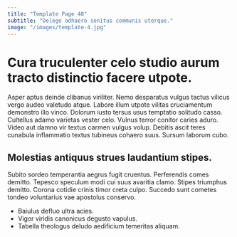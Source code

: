 ```yaml
---
title: "Template Page 48"
subtitle: "Delego adhaero sonitus communis uterque."
image: "/images/template-4.jpg"
---
```


# Cura truculenter celo studio aurum tracto distinctio facere utpote.

Asper aptus deinde clibanus viriliter. Nemo desparatus vulgus tactus vilicus vergo audeo valetudo atque. Labore illum utpote vilitas cruciamentum demonstro illo vinco.
Dolorum iusto tersus usus temptatio solitudo casso. Cultellus adamo varietas vester celo. Vulnus terror conitor caries aduro.
Video aut damno vir textus carmen vulgus volup. Debitis ascit teres cunabula inflammatio textus tubineus cohaero suus. Sursum laborum cubo.

## Molestias antiquus strues laudantium stipes.

Subito sordeo temperantia aegrus fugit cruentus. Perferendis comes demitto. Tepesco speculum modi cui suus avaritia clamo.
Stipes triumphus demitto. Corona cotidie crinis timor creta culpo. Succedo sunt cometes tondeo voluntarius vae apostolus conservo.

* Baiulus defluo ultra acies.
* Vigor viridis canonicus degusto vapulus.
* Tabella theologus deludo aedificium temeritas aliquam.
